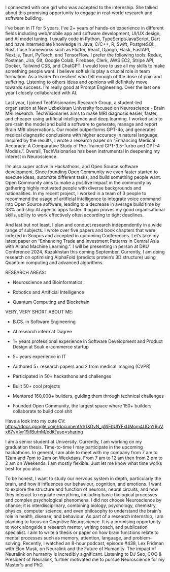 I connected with one girl who was accepted to the internship. She talked about this promising opportunity to engage in real-world research and software building.


I've been in IT for 5 years. I’ve 2+ years of hands-on experience in different fields including web/mobile app and software development, UI/UX design, and AI model tuning. I usually code in Python, TypeScript/JavaScript, Dart and have intermediate knowledge in Java,  C/C++, R, Swift, PostgreSQL, Rust. I use frameworks such as Flutter, React, Django, Flask, FastAPI, Next.js, Tauri, PyTorch, and TensorFlow. I prefer the following tools: Redux, Postman, Jira, Git, Google Colab, Firebase, Clerk, AWS EC2, Stripe API, Docker, Tailwind CSS, and ChatGPT. I would love to use all my skills to make something people want. I believe soft skills play a crucial role in team formation. As a leader I’m resilient who felt enough of the dose of pain and suffering. Listening to others ideas and opinions will definitely move towards success. I’m really good at Prompt Engineering. Over the last one year I closely collaborated with AI.


Last year, I joined TechVisionaries Research Group, a student-led organisation at New Uzbekistan University focused on Neuroscience - Brain MRI research. TechVisionaries aims to make MRI diagnosis easier, faster, and cheaper using artificial intelligence and deep learning. I worked solo to pre-train the model and build a software to generate, manage and report Brain MRI observations. Our model outperforms GPT-4o, and generates medical diagnostic conclusions with higher accuracy in natural language. Inspired by the results, I wrote a research paper on “Enhancing Medical Accuracy: A Comparative Study of Pre-Trained GPT-3.5-Turbo and GPT-4 Models.”. Overall, TechVisionaries has been instrumental in deepening my interest in Neuroscience.

I’m also super active in Hackathons, and Open Source software development. Since founding Open Community we even faster started to execute ideas, automate different tasks, and build something people want. Open Community aims to make a positive impact in the community by gathering highly motivated people with diverse backgrounds and nationalities. In my recent project, I worked in a team of 3 people to recommend the usage of artificial intelligence to integrate voice command into Open Source software, leading to a decrease in average build time by 33% and ship AI agentic apps faster. It again proves my good organisational skills, ability to work effectively often according to tight deadlines.

And last but not least, I plan and conduct research independently in a wide range of subjects. I wrote over five papers and book chapters that were indexed in Scopus and accepted in upcoming Conferences. Let’s take my latest paper on “Enhancing Trade and Investment Patterns in Central Asia with AI and Machine Learning.”. I will be presenting in person at DKU Conference 2024, Kazakhstan this coming September. Currently, I am doing research on optimising AlphaFold (predicts protein’s 3D structure) using Quantum computing and advanced algorithms.

RESEARCH AREAS:

- Neuroscience and Bioinformatics

- Robotics and Artificial Intelligence

- Quantum Computing and Blockchain

VERY, VERY SHORT ABOUT ME:

- B.CS. in Software Engineering

- AI research intern at Dugree

- 1+ years professional experience in Software Development and Product Design at Souk e-commerce startup

- 5+ years experience in IT

- Authored 5+ research papers and 2 from medical imaging (CVPR)

- Participated in 50+ hackathons and challenges

- Built 50+ cool projects

- Mentored 160,000+ builders, guiding them through technical challenges

- Founded Open Community, the largest space where 150+ builders collaborate to build cool shit

Have a look into my cute CV: https://docs.google.com/document/d/1XGvN_pWEhUlYFxUMom4UQoY9uVx67vVIyr19jfBufnM/edit?usp=sharing 


I am a senior student at University. Currently, I am working on my graduation thesis. Time-to-time I may participate in the upcoming hackathons. In general, I am able to meet with my company from 7 am to 12am and 7pm to 2am on Weekdays. From 7 am to 12 am then from 2 pm to 2 am on Weekends. I am mostly flexible. Just let me know what time works best for you also.


To be honest, I want to study our nervous system in depth, particularly the brain, and how it influences our behaviour, cognition, and emotions. I want to explore the structure and function of neurons, neural circuits, and how they interact to regulate everything, including basic biological processes and complex psychological phenomena. I did not choose Neuroscience by chance; it is interdisciplinary, combining biology, psychology, chemistry, physics, computer science, and even philosophy to understand the brain's role in health, disease, and behaviour. As part of a research internship, I am planning to focus on Cognitive Neuroscience. It is a promising opportunity to work alongside a research mentor, writing coach, and publication specialist. I aim to write a thesis or paper on how brain functions relate to mental processes such as memory, attention, language, and problem-solving. Recently, I watched an 8-hour podcast, episode #438, Lex Fridman with Elon Musk, on Neuralink and the Future of Humanity. The impact of Neuralink on humanity is incredibly significant. Listening to DJ Seo, COO & President of Neuralink, further motivated me to pursue Neuroscience for my Master's and PhD. 

